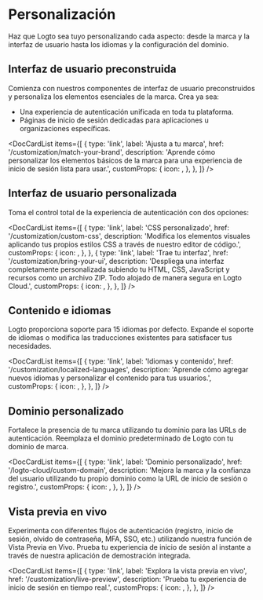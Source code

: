 
# Personalización

Haz que Logto sea tuyo personalizando cada aspecto: desde la marca y la interfaz de usuario hasta los idiomas y la configuración del dominio.

## Interfaz de usuario preconstruida

Comienza con nuestros componentes de interfaz de usuario preconstruidos y personaliza los elementos esenciales de la marca. Crea ya sea:

- Una experiencia de autenticación unificada en toda tu plataforma.
- Páginas de inicio de sesión dedicadas para aplicaciones u organizaciones específicas.

<DocCardList
  items={[
    {
      type: 'link',
      label: 'Ajusta a tu marca',
      href: '/customization/match-your-brand',
      description:
        'Aprende cómo personalizar los elementos básicos de la marca para una experiencia de inicio de sesión lista para usar.',
      customProps: {
        icon: <CustomizationIcon />,
      },
    },
  ]}
/>

## Interfaz de usuario personalizada

Toma el control total de la experiencia de autenticación con dos opciones:

<DocCardList
  items={[
    {
      type: 'link',
      label: 'CSS personalizado',
      href: '/customization/custom-css',
      description:
        'Modifica los elementos visuales aplicando tus propios estilos CSS a través de nuestro editor de código.',
      customProps: {
        icon: <BrushIcon />,
      },
    },
    {
      type: 'link',
      label: 'Trae tu interfaz',
      href: '/customization/bring-your-ui',
      description:
        'Despliega una interfaz completamente personalizada subiendo tu HTML, CSS, JavaScript y recursos como un archivo ZIP. Todo alojado de manera segura en Logto Cloud.',
      customProps: {
        icon: <FlaskIcon />,
      },
    },
  ]}
/>

## Contenido e idiomas

Logto proporciona soporte para 15 idiomas por defecto. Expande el soporte de idiomas o modifica las traducciones existentes para satisfacer tus necesidades.

<DocCardList
  items={[
    {
      type: 'link',
      label: 'Idiomas y contenido',
      href: '/customization/localized-languages',
      description:
        'Aprende cómo agregar nuevos idiomas y personalizar el contenido para tus usuarios.',
      customProps: {
        icon: <LanguagesIcon />,
      },
    },
  ]}
/>

## Dominio personalizado

Fortalece la presencia de tu marca utilizando tu dominio para las URLs de autenticación. Reemplaza el dominio predeterminado de Logto con tu dominio de marca.

<DocCardList
  items={[
    {
      type: 'link',
      label: 'Dominio personalizado',
      href: '/logto-cloud/custom-domain',
      description:
        'Mejora la marca y la confianza del usuario utilizando tu propio dominio como la URL de inicio de sesión o registro.',
      customProps: {
        icon: <UserFlowIcon />,
      },
    },
  ]}
/>

## Vista previa en vivo

Experimenta con diferentes flujos de autenticación (registro, inicio de sesión, olvido de contraseña, MFA, SSO, etc.) utilizando nuestra función de Vista Previa en Vivo. Prueba tu experiencia de inicio de sesión al instante a través de nuestra aplicación de demostración integrada.

<DocCardList
  items={[
    {
      type: 'link',
      label: 'Explora la vista previa en vivo',
      href: '/customization/live-preview',
      description: 'Prueba tu experiencia de inicio de sesión en tiempo real.',
      customProps: {
        icon: <StartIcon />,
      },
    },
  ]}
/>
